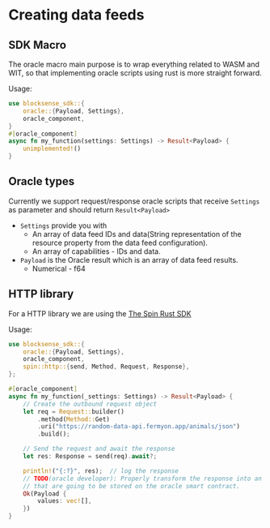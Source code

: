 # Creating data feeds

## SDK Macro

The oracle macro main purpose is to wrap everything related to WASM and WIT, so that implementing
oracle scripts using rust is more straight forward.

Usage:

```rust
use blocksense_sdk::{
    oracle::{Payload, Settings},
    oracle_component,
}
#[oracle_component]
async fn my_function(settings: Settings) -> Result<Payload> {
    unimplemented!()
}
```

## Oracle types

Currently we support request/response oracle scripts that receive `Settings` as parameter and should return
`Result<Payload>`

- `Settings` provide you with
    - An array of data feed IDs and data(String representation of the resource property from the data feed configuration).
    - An array of capabilities - IDs and data.
- `Payload` is the Oracle result which is an array of data feed results.
    - Numerical - f64

## HTTP library

For a HTTP library we are using the [The Spin Rust SDK](https://github.com/fermyon/spin-rust-sdk/tree/main)

Usage:

```rust
use blocksense_sdk::{
    oracle::{Payload, Settings},
    oracle_component,
    spin::http::{send, Method, Request, Response},
};

#[oracle_component]
async fn my_function(_settings: Settings) -> Result<Payload> {
    // Create the outbound request object
    let req = Request::builder()
        .method(Method::Get)
        .uri("https://random-data-api.fermyon.app/animals/json")
        .build();

    // Send the request and await the response
    let res: Response = send(req).await?;

    println!("{:?}", res);  // log the response
    // TODO(oracle developer): Properly transform the response into an array of data feeds results
    // that are going to be stored on the oracle smart contract.
    Ok(Payload {
        values: vec![],
    })
}
```


